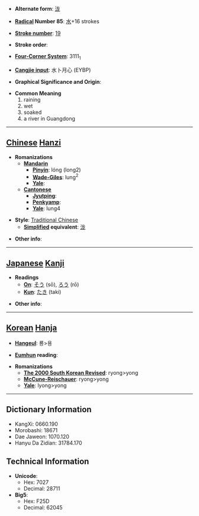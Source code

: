 * '''Alternate form''': [[泷]]

* '''[[Wiktionary:Chinese radical index| Radical]] Number 85''': [[Wiktionary:Chinese radical index 水|水]]+16 strokes

* '''[[Wiktionary:Chinese total strokes index|Stroke number]]''': [[Wiktionary:Chinese total strokes index 19|19]]

* '''Stroke order''': 

* '''[[Wiktionary:Chinese four corner index|Four-Corner System]]''': 3111<sub>1</sub>

* '''[[Wiktionary:Chinese Cangjie index|Cangjie input]]''': 水卜月心 (EYBP)

* '''Graphical Significance and Origin''': 

* '''Common Meaning'''
*#raining
*# wet
*# soaked
*# a river in Guangdong


----

== [[Chinese]] [[Hanzi]] ==

* '''Romanizations'''
** '''[[Mandarin]]'''
*** '''[[Pinyin]]''': lóng (long2)
*** '''[[Wade-Giles]]''': lung<sup>2</sup>
*** '''[[Yale]]''': 
** '''[[Cantonese]]'''
*** '''[[Jyutping]]''':
*** '''[[Penkyamp]]''': 
*** '''[[Yale]]''': lung4

* '''Style''': [[Traditional Chinese]] 
** '''[[Simplified Chinese|Simplified]] equivalent''': [[泷]]

* '''Other info''': 

----

== [[Japanese]] [[Kanji]] ==

* '''Readings'''
** '''[[On]]''': [[そう]] (sō), [[ろう]] (rō)
** '''[[Kun]]''': [[たき]] (taki)

* '''Other info''':  

----

== [[Korean]] [[Hanja]] ==

* '''[[Hangeul]]''': 룡>용

* '''[[Eumhun]] reading''': 

* '''Romanizations'''
** '''[[The 2000 South Korean Revised Romanization|The 2000 South Korean Revised]]''': ryong>yong
** '''[[McCune-Reischauer]]''': ryong>yong
** '''[[Yale]]''': lyong>yong

----

== Dictionary Information ==

* KangXi: 0660.190
* Morobashi: 18671
* Dae Jaweon: 1070.120
* Hanyu Da Zidian: 31784.170

== Technical Information ==

* '''Unicode''':
** Hex: 7027
** Decimal: 28711
* '''Big5''':
** Hex: F25D
** Decimal: 62045